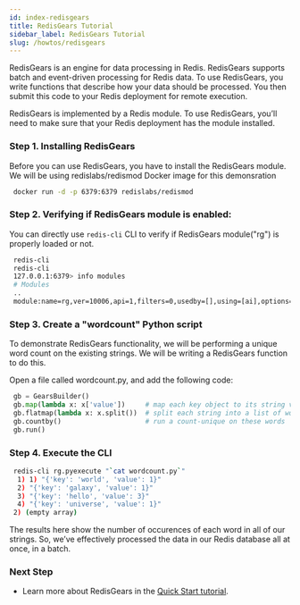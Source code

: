 ```yaml
---
id: index-redisgears
title: RedisGears Tutorial
sidebar_label: RedisGears Tutorial
slug: /howtos/redisgears
---
```




RedisGears is an engine for data processing in Redis. RedisGears supports batch and event-driven processing for Redis data. To use RedisGears, you write functions that describe how your data should be processed. You then submit this code to your Redis deployment for remote execution.

RedisGears is implemented by a Redis module. To use RedisGears, you’ll need to make sure that your Redis deployment has the module installed.

### Step 1. Installing RedisGears

Before you can use RedisGears, you have to install the RedisGears module. We will be using redislabs/redismod Docker image for this demonsration


  ```bash
   docker run -d -p 6379:6379 redislabs/redismod
  ```

### Step 2. Verifying if RedisGears module is enabled:

You can directly use ```redis-cli``` CLI to verify if RedisGears module("rg") is properly loaded or not.


  ```bash
   redis-cli
   redis-cli
   127.0.0.1:6379> info modules
   # Modules
   ..
   module:name=rg,ver=10006,api=1,filters=0,usedby=[],using=[ai],options=[]
  ```


### Step 3. Create a "wordcount" Python script 

To demonstrate RedisGears functionality, we will be performing a unique word count on the existing strings.
We will be writing a RedisGears function to do this. 

Open a file called wordcount.py, and add the following code:

  ```python
   gb = GearsBuilder()
   gb.map(lambda x: x['value'])     # map each key object to its string value
   gb.flatmap(lambda x: x.split())  # split each string into a list of words
   gb.countby()                     # run a count-unique on these words
   gb.run()
  ```

### Step 4. Execute the CLI

  ```bash
   redis-cli rg.pyexecute "`cat wordcount.py`"
    1) 1) "{'key': 'world', 'value': 1}"
    2) "{'key': 'galaxy', 'value': 1}"
    3) "{'key': 'hello', 'value': 3}"
    4) "{'key': 'universe', 'value': 1}"
   2) (empty array)
  ```

The results here show the number of occurences of each word in all of our strings. So, we’ve effectively processed the data in our Redis database all at once, in a batch.


### Next Step

- Learn more about RedisGears in the [Quick Start tutorial](https://oss.redislabs.com/redisgears/intro.html).
